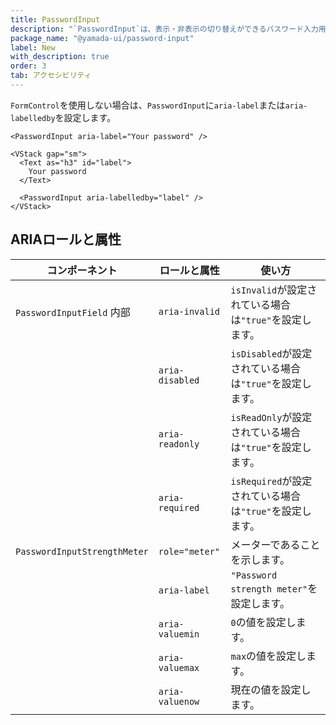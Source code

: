 ```yaml
---
title: PasswordInput
description: "`PasswordInput`は、表示・非表示の切り替えができるパスワード入力用のコンポーネントです。"
package_name: "@yamada-ui/password-input"
label: New
with_description: true
order: 3
tab: アクセシビリティ
---
```


`FormControl`を使用しない場合は、`PasswordInput`に`aria-label`または`aria-labelledby`を設定します。

```tsx live=false
<PasswordInput aria-label="Your password" />
```

```tsx live=false
<VStack gap="sm">
  <Text as="h3" id="label">
    Your password
  </Text>

  <PasswordInput aria-labelledby="label" />
</VStack>
```

## ARIAロールと属性

| コンポーネント                       | ロールと属性    | 使い方                                                   |
| ------------------------------------ | --------------- | -------------------------------------------------------- |
| `PasswordInputField` <Tag>内部</Tag> | `aria-invalid`  | `isInvalid`が設定されている場合は`"true"`を設定します。  |
|                                      | `aria-disabled` | `isDisabled`が設定されている場合は`"true"`を設定します。 |
|                                      | `aria-readonly` | `isReadOnly`が設定されている場合は`"true"`を設定します。 |
|                                      | `aria-required` | `isRequired`が設定されている場合は`"true"`を設定します。 |
| `PasswordInputStrengthMeter`         | `role="meter"`  | メーターであることを示します。                           |
|                                      | `aria-label`    | `"Password strength meter"`を設定します。                |
|                                      | `aria-valuemin` | `0`の値を設定します。                                    |
|                                      | `aria-valuemax` | `max`の値を設定します。                                  |
|                                      | `aria-valuenow` | 現在の値を設定します。                                   |
